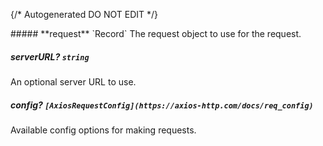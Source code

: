 {/* Autogenerated DO NOT EDIT  */}

<Collapsible>
    ##### **request** `Record<string, shared.SimpleObject1>`
    The request object to use for the request.
    <Collapsible.Break/>
    <SimpleObject1/>
</Collapsible>

##### **serverURL?** `string`
An optional server URL to use.

##### **config?** `[AxiosRequestConfig](https://axios-http.com/docs/req_config)`
Available config options for making requests.

